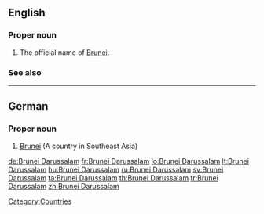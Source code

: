 ==English==

===Proper noun===
{{en-proper noun}}

# The official name of [[Brunei]].

===See also===
{{pedia}}

[[Category:Countries]]

----

==German==

===Proper noun===
{{infl|de|proper noun}}

# [[Brunei]] (A country in Southeast Asia)

{{tbot entry|German|Brunei|2008|October|de}}

[[de:Brunei Darussalam]]
[[fr:Brunei Darussalam]]
[[lo:Brunei Darussalam]]
[[lt:Brunei Darussalam]]
[[hu:Brunei Darussalam]]
[[ru:Brunei Darussalam]]
[[sv:Brunei Darussalam]]
[[ta:Brunei Darussalam]]
[[th:Brunei Darussalam]]
[[tr:Brunei Darussalam]]
[[zh:Brunei Darussalam]]